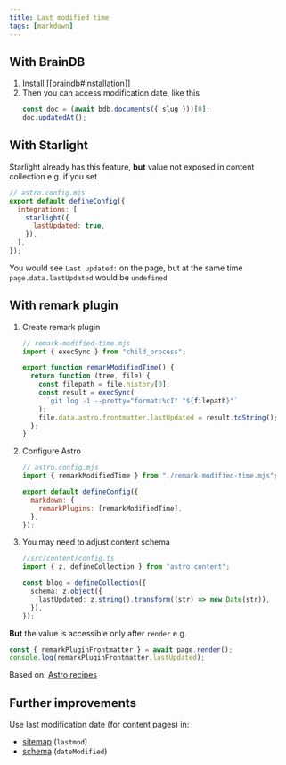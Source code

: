 ```yaml
---
title: Last modified time
tags: [markdown]
---
```


## With BrainDB


<Steps>

1. Install [[braindb#installation]]
2. Then you can access modification date, like this
   ```ts
   const doc = (await bdb.documents({ slug }))[0];
   doc.updatedAt();
   ```

</Steps>

## With Starlight

Starlight already has this feature, **but** value not exposed in content collection e.g. if you set

```js {5}
// astro.config.mjs
export default defineConfig({
  integrations: [
    starlight({
      lastUpdated: true,
    }),
  ],
});
```

You would see `Last updated:` on the page, but at the same time `page.data.lastUpdated` would be `undefined`

## With remark plugin

<Steps>

1. Create remark plugin

   ```js
   // remark-modified-time.mjs
   import { execSync } from "child_process";

   export function remarkModifiedTime() {
     return function (tree, file) {
       const filepath = file.history[0];
       const result = execSync(
         `git log -1 --pretty="format:%cI" "${filepath}"`
       );
       file.data.astro.frontmatter.lastUpdated = result.toString();
     };
   }
   ```

2. Configure Astro

   ```js {6}
   // astro.config.mjs
   import { remarkModifiedTime } from "./remark-modified-time.mjs";

   export default defineConfig({
     markdown: {
       remarkPlugins: [remarkModifiedTime],
     },
   });
   ```

3. You may need to adjust content schema

   ```ts {6}
   //src/content/config.ts
   import { z, defineCollection } from "astro:content";

   const blog = defineCollection({
     schema: z.object({
       lastUpdated: z.string().transform((str) => new Date(str)),
     }),
   });
   ```

</Steps>

**But** the value is accessible only after `render` e.g.

```ts
const { remarkPluginFrontmatter } = await page.render();
console.log(remarkPluginFrontmatter.lastUpdated);
```

Based on: [Astro recipes](https://docs.astro.build/en/recipes/modified-time/)

## Further improvements

Use last modification date (for content pages) in:

- [sitemap](https://docs.astro.build/en/guides/integrations-guide/sitemap/) (`lastmod`)
- [schema](https://schema.org/dateModified) (`dateModified`)
